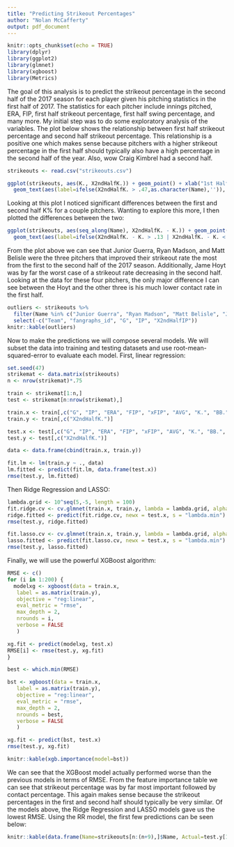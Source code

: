 ```yaml
---
title: "Predicting Strikeout Percentages"
author: "Nolan McCafferty"
output: pdf_document
---
```


```r
knitr::opts_chunk$set(echo = TRUE)
library(dplyr)
library(ggplot2)
library(glmnet)
library(xgboost)
library(Metrics)
```

The goal of this analysis is to predict the strikeout percentage in the second half of the 2017 season for each player given his pitching statistics in the first half of 2017. The statistics for each pitcher include innings pitched, ERA, FIP, first half strikeout percentage, first half swing percentage, and many more. My initial step was to do some exploratory analysis of the variables. The plot below shows the relationship between first half strikeout percentage and second half strikeout percentage. This relationship is a positive one which makes sense because pitchers with a higher strikeout percentage in the first half should typically also have a high percentage in the second half of the year. Also, wow Craig Kimbrel had a \textbf{ridiculous} second half. 

```r
strikeouts <- read.csv("strikeouts.csv")

ggplot(strikeouts, aes(K., X2ndHalfK.)) + geom_point() + xlab("1st Half K%") + ylab("2nd Half K%") +
  geom_text(aes(label=ifelse(X2ndHalfK. > .47,as.character(Name),'')), nudge_y = +0.01, hjust=1,vjust=0,size=3)
```

Looking at this plot I noticed significant differences between the first and second half K% for a couple pitchers. Wanting to explore this more, I then plotted the differences between the two:

```r

ggplot(strikeouts, aes(seq_along(Name), X2ndHalfK. - K.)) + geom_point() + ylab("Difference in K%") + xlab("Index") +
  geom_text(aes(label=ifelse(X2ndHalfK. - K. > .13 | X2ndHalfK. - K. < -.2,as.character(Name),'')), nudge_y = +0.01, hjust=1,vjust=0,size=3)

```

From the plot above we can see that Junior Guerra, Ryan Madson, and Matt Belisle were the three pitchers that improved their strikeout rate the most from the first to the second half of the 2017 season. Additionally, Jame Hoyt was by far the worst case of a strikeout rate decreasing in the second half. Looking at the data for these four pitchers, the only major difference I can see between the Hoyt and the other three is his much lower contact rate in the first half.

```r

outliers <- strikeouts %>%
  filter(Name %in% c("Junior Guerra", "Ryan Madson", "Matt Belisle", "James Hoyt")) %>%
  select(-c("Team", "fangraphs_id", "G", "IP", "X2ndHalfIP"))
knitr::kable(outliers)

```

Now to make the predictions we will compose several models. We will subset the data into training and testing datasets and use root-mean-squared-error to evaluate each model. First, linear regression:

```r
set.seed(47)
strikemat <- data.matrix(strikeouts)
n <- nrow(strikemat)*.75

train <- strikemat[1:n,]
test <- strikemat[n:nrow(strikemat),]

train.x <- train[,c("G", "IP", "ERA", "FIP", "xFIP", "AVG", "K.", "BB.", "Swing.", "Contact.", "GB.", "LD.", "FB.")]
train.y <- train[,c("X2ndHalfK.")]

test.x <- test[,c("G", "IP", "ERA", "FIP", "xFIP", "AVG", "K.", "BB.", "Swing.", "Contact.", "GB.", "LD.", "FB.")]
test.y <- test[,c("X2ndHalfK.")]

data <- data.frame(cbind(train.x, train.y))

fit.lm <- lm(train.y ~ ., data)
lm.fitted <- predict(fit.lm, data.frame(test.x))
rmse(test.y, lm.fitted)
```


Then Ridge Regression and LASSO:

```r
lambda.grid <- 10^seq(5,-5, length = 100)
fit.ridge.cv <- cv.glmnet(train.x, train.y, lambda = lambda.grid, alpha = 0)
ridge.fitted <- predict(fit.ridge.cv, newx = test.x, s = "lambda.min")
rmse(test.y, ridge.fitted)
```


```r
fit.lasso.cv <- cv.glmnet(train.x, train.y, lambda = lambda.grid, alpha = 1)
lasso.fitted <- predict(fit.lasso.cv, newx = test.x, s = "lambda.min")
rmse(test.y, lasso.fitted)
```


Finally, we will use the powerful XGBoost algorithm:

```r
RMSE <- c()
for (i in 1:200) {
  modelxg <- xgboost(data = train.x, 
   label = as.matrix(train.y),
   objective = "reg:linear", 
   eval_metric = "rmse",
   max_depth = 2, 
   nrounds = i,
   verbose = FALSE
   )

xg.fit <- predict(modelxg, test.x)
RMSE[i] <- rmse(test.y, xg.fit)
}

best <- which.min(RMSE)

bst <- xgboost(data = train.x, 
   label = as.matrix(train.y),
   objective = "reg:linear", 
   eval_metric = "rmse",
   max_depth = 2, 
   nrounds = best,
   verbose = FALSE
   )

xg.fit <- predict(bst, test.x)
rmse(test.y, xg.fit)

knitr::kable(xgb.importance(model=bst))
```

We can see that the XGBoost model actually performed worse than the previous models in terms of RMSE. From the feature importance table we can see that strikeout percentage was by far most important followed by contact percentage. This again makes sense because the strikeout percentages in the first and second half should typically be very similar. Of the models above, the Ridge Regression and LASSO models gave us the lowest RMSE. Using the RR model, the first few predictions can be seen below:

```r
knitr::kable(data.frame(Name=strikeouts[n:(n+9),]$Name, Actual=test.y[1:10], Predicted=format(round(ridge.fitted[1:10], 3))))
```



